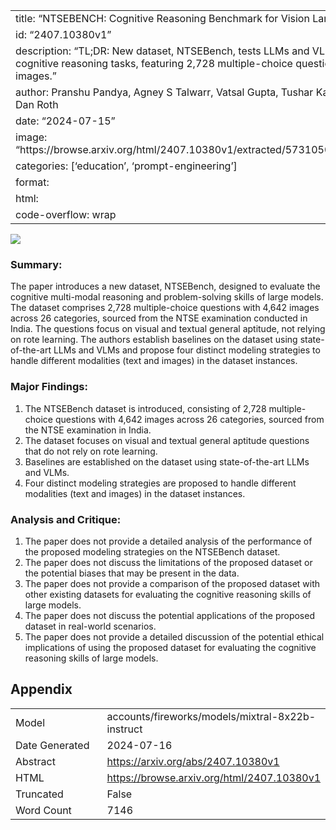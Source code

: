 
---
title: "NTSEBENCH: Cognitive Reasoning Benchmark for Vision Language Models"
id: "2407.10380v1"
description: "TL;DR: New dataset, NTSEBench, tests LLMs and VLMs on complex cognitive reasoning tasks, featuring 2,728 multiple-choice questions with 4,642 images."
author: Pranshu Pandya, Agney S Talwarr, Vatsal Gupta, Tushar Kataria, Vivek Gupta, Dan Roth
date: "2024-07-15"
image: "https://browse.arxiv.org/html/2407.10380v1/extracted/5731050/figures/Figure1.png"
categories: ['education', 'prompt-engineering']
format:
  html:
    code-overflow: wrap
---

![](https://browse.arxiv.org/html/2407.10380v1/extracted/5731050/figures/Figure1.png)

### Summary:

The paper introduces a new dataset, NTSEBench, designed to evaluate the cognitive multi-modal reasoning and problem-solving skills of large models. The dataset comprises 2,728 multiple-choice questions with 4,642 images across 26 categories, sourced from the NTSE examination conducted in India. The questions focus on visual and textual general aptitude, not relying on rote learning. The authors establish baselines on the dataset using state-of-the-art LLMs and VLMs and propose four distinct modeling strategies to handle different modalities (text and images) in the dataset instances.

### Major Findings:

1. The NTSEBench dataset is introduced, consisting of 2,728 multiple-choice questions with 4,642 images across 26 categories, sourced from the NTSE examination in India.
2. The dataset focuses on visual and textual general aptitude questions that do not rely on rote learning.
3. Baselines are established on the dataset using state-of-the-art LLMs and VLMs.
4. Four distinct modeling strategies are proposed to handle different modalities (text and images) in the dataset instances.

### Analysis and Critique:

1. The paper does not provide a detailed analysis of the performance of the proposed modeling strategies on the NTSEBench dataset.
2. The paper does not discuss the limitations of the proposed dataset or the potential biases that may be present in the data.
3. The paper does not provide a comparison of the proposed dataset with other existing datasets for evaluating the cognitive reasoning skills of large models.
4. The paper does not discuss the potential applications of the proposed dataset in real-world scenarios.
5. The paper does not provide a detailed discussion of the potential ethical implications of using the proposed dataset for evaluating the cognitive reasoning skills of large models.

## Appendix

|          |          |
|----------|----------|
| Model     | accounts/fireworks/models/mixtral-8x22b-instruct       |
| Date Generated     | 2024-07-16       |
| Abstract | [https://arxiv.org/abs/2407.10380v1](https://arxiv.org/abs/2407.10380v1)        |
| HTML     | [https://browse.arxiv.org/html/2407.10380v1](https://browse.arxiv.org/html/2407.10380v1)       |
| Truncated       | False       |
| Word Count       | 7146       |